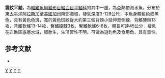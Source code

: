 {{Speciesbox
| taxon = Sebastes nebulosus
| image = China rockfish in Neah Bay August 2009 JLL.jpg
| status = NE
| status_system = IUCN3.1
| binomial_authority =  [[Ayres|Ayres]], 1854
| synonyms = *''Sebastodes nebulosus, Ayres, 1854''
}}

'''雲紋平鮋'''，為[[輻鰭魚綱|輻鰭魚綱]][[鮋形目|鮋形目]][[鮋亞目|鮋亞目]][[平鮋科|平鮋科]]的其中一[[種|種]]，為亞熱帶海水魚，分布於東[[太平洋|太平洋]][[阿拉斯加|阿拉斯加]]至[[美國|美國]][[加州|加州]]南部海域，棲息深度3-128公尺，本魚身體藍色或黑色，具有黃色色斑，寬的黃色斑紋從大約第三個背棘小延伸至側線，背鰭硬棘13枚，背鰭軟條13-14枚，臀鰭硬棘3枚，臀鰭軟條6-8枚，體長可達45公分，棲息在岩礁區底層水域，卵胎生，生活習性不明，可做為遊釣魚及食用魚，具有毒性。

==参考文献==
*{{FishBase_species|genus=Sebastes|species=nebulosus|year=2014|month=6}}

{{taxonbar}}
[[Category:食用魚|Y]]
[[Category:有毒魚類|Y]]
[[Category:平鮋屬|Y]]
[[Category:1854年描述的魚類|Y]]